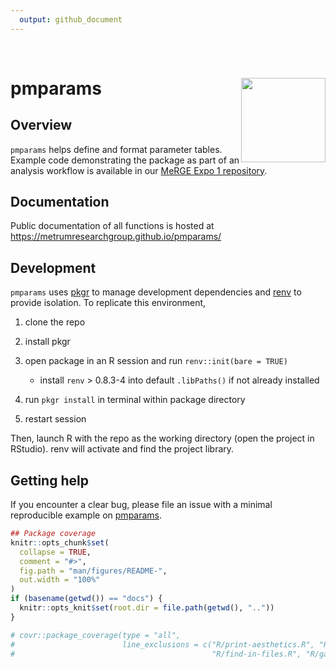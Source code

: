 ```yaml
---
  output: github_document
---
```


<!-- README.md is generated from README.Rmd. Please edit that file -->

<br>

# pmparams <a href='https:/metrumresearchgroup.github.io/pmparams'><img src='man/figures/logo.png' align="right" width="135px"/></a>


## Overview 
`pmparams` helps define and format parameter tables. Example code demonstrating the package as part of an analysis workflow is available in our [MeRGE Expo 1 repository](https://github.com/metrumresearchgroup/expo1-nonmem-foce/).

## Documentation
Public documentation of all functions is hosted at [https://metrumresearchgroup.github.io/pmparams/](https://metrumresearchgroup.github.io/pmparams/)


## Development

`pmparams` uses [pkgr](https://github.com/metrumresearchgroup/pkgr) to manage
development dependencies and [renv](https://rstudio.github.io/renv/) to
provide isolation. To replicate this environment,

1.  clone the repo

2.  install pkgr

3.  open package in an R session and run `renv::init(bare = TRUE)`

    -   install `renv` \> 0.8.3-4 into default `.libPaths()` if not
        already installed

4.  run `pkgr install` in terminal within package directory

5.  restart session

Then, launch R with the repo as the working directory (open the project
in RStudio). renv will activate and find the project library.

## Getting help

If you encounter a clear bug, please file an issue with a minimal reproducible example on [pmparams](https://github.com/pmparams/issues). 

```r
## Package coverage
knitr::opts_chunk$set(
  collapse = TRUE,
  comment = "#>",
  fig.path = "man/figures/README-",
  out.width = "100%"
)
if (basename(getwd()) == "docs") {
  knitr::opts_knit$set(root.dir = file.path(getwd(), ".."))
}
```

```r
# covr::package_coverage(type = "all", 
#                        line_exclusions = c("R/print-aesthetics.R", "R/list-files-of-type.R", 
#                                            "R/find-in-files.R", "R/gather-flags.R"))
```
